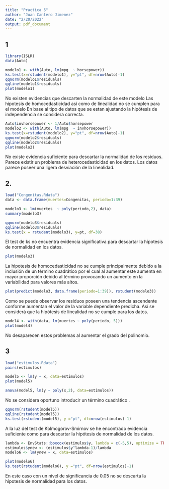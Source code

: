 ```yaml
---
title: "Practica 5"
author: "Juan Cantero Jimenez"
date: "2/20/2022"
output: pdf_document
---
```


## 1

```r
library(ISLR)
data(Auto)
```

```r
modelo1 <- with(Auto, lm(mpg  ~ horsepower))
ks.test(x=rstudent(modelo1), y="pt", df=nrow(Auto)-1)
qqnorm(modelo1$residuals)
qqline(modelo1$residuals)
plot(modelo1)
```  
No existen evidencias que descarten la normalidad de este modelo 
Las hipotesis de homocedasticidad así como de linealidad no se cumplen para el modelo
En base al tipo de datos que se estan ajustando la hipótesis de independencia se considera correcta. 


```r
Auto$invhorsepower <- 1/Auto$horsepower
modelo2 <- with(Auto, lm(mpg  ~ invhorsepower))
ks.test(x=rstudent(modelo2), y="pt", df=nrow(Auto)-1)
qqnorm(modelo2$residuals)
qqline(modelo2$residuals)
plot(modelo2)
```
No existe evidencia suficiente para descartar la normalidad de los residuos. Parece existir un problema de heterocedasticidad en los datos. Los datos parece poseer una ligera desviación de la linealidad. 

## 2.  

```r
load("Congenitas.Rdata")
data <- data.frame(muertes=Congenitas, periodo=1:39)
```


```r
modelo3 <- lm(muertes  ~ poly(periodo,2), data)
summary(modelo3)
```

```r
qqnorm(modelo3$residuals)
qqline(modelo3$residuals)
ks.test(x = rstudent(modelo3), y=pt, df=38)
```  
El test de ks no encuentra evidencia significativa para descartar la hípotesis de normalidad en los datos. 

```r
plot(modelo3)
```
La hipotesis de homocedasticidad no se cumple principalmente debido a la inclusión de un término cuadrático por el cual al aumentar este aumenta en mayor proporción debido al término provocando un aumento en la variabilidad para valores más altos. 

```r
plot(predict(modelo3, data.frame(periodo=1:39)), rstudent(modelo3))
```

Como se puede observar los residuos poseen una tendencia ascendente conforme aumentan el valor de la variable dependiente predicha. Así se considerá que la hipótesis de linealidad no se cumple para los datos. 

```r
model4 <- with(data, lm(muertes ~ poly(periodo, 5)))
plot(model4)
```  
No desaparecen estos problemas al aumentar el grado del polinomio. 

## 3

```r
load("estimulos.Rdata")
pairs(estimulos)
```


```r
model5 <- lm(y ~ x, data=estimulos)
plot(model5)
```

```r
anova(model5, lm(y ~ poly(x,2), data=estimulos))
```

No se considera oportuno introducir un término cuadrático . 

```r
qqnorm(rstudent(model5))
qqline(rstudent(model5))
ks.test(rstudent(model5), y ="pt", df=nrow(estimulos)-1)
```  

A la luz del test de Kolmogorov-Smirnov se he encontrado evidencia suficiente como para descartar la hipótesis de normalidad de los datos. 

```r
lambda <- EnvStats::boxcox(estimulos$y, lambda = c(-5,5), optimize = TRUE)$lambda
estimulos$ynew <- (estimulos$y^lambda-1)/lambda
modelo6 <- lm(ynew ~ x, data=estimulos)
```

```r
plot(modelo6)
ks.test(rstudent(modelo6), y ="pt", df=nrow(estimulos)-1)

```  
En este caso con un nivel de significancia de 0.05 no se descarta la hipotesis de normalidad para los datos. 



